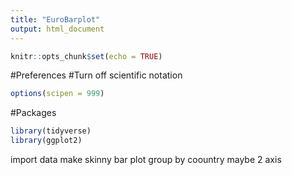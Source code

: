 ```yaml
---
title: "EuroBarplot"
output: html_document
---
```


```r
knitr::opts_chunk$set(echo = TRUE)
```


#Preferences
#Turn off scientific notation
```r
options(scipen = 999)
```

#Packages
```r
library(tidyverse)
library(ggplot2)
```

import data
make skinny
bar plot group by coountry
maybe 2 axis

